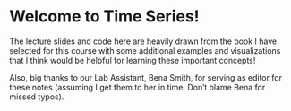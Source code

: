 # Welcome to Time Series! {.unnumbered}

The lecture slides and code here are heavily drawn from the book I have selected for this course with some additional examples and visualizations that I think would be helpful for learning these important concepts!

Also, big thanks to our Lab Assistant, Bena Smith, for serving as editor for these notes (assuming I get them to her in time. Don't blame Bena for missed typos).
